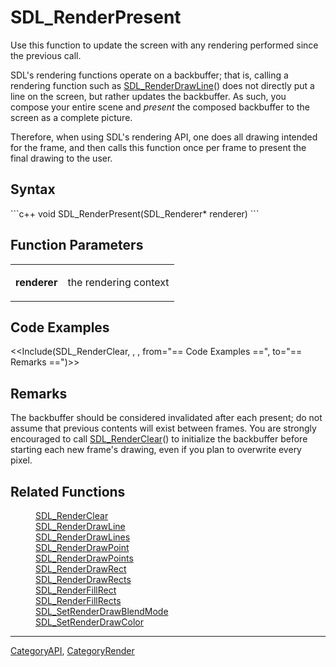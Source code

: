 <!-- pragma section-numbers off -->
<!-- pragma disable-camelcase -->

= SDL_RenderPresent =
Use this function to update the screen with any rendering performed since the previous call.

SDL's rendering functions operate on a backbuffer; that is, calling a rendering function such as [[SDL_RenderDrawLine]]() does not directly put a line on the screen, but rather updates the backbuffer. As such, you compose your entire scene and ''present'' the composed backbuffer to the screen as a complete picture.

Therefore, when using SDL's rendering API, one does all drawing intended for the frame, and then calls this function once per frame to present the final drawing to the user.


== Syntax ==
```c++
void SDL_RenderPresent(SDL_Renderer* renderer)
```

== Function Parameters ==
{|
|'''renderer'''
|the rendering context
|}

== Code Examples ==
<<Include(SDL_RenderClear, , , from="== Code Examples ==", to="== Remarks ==")>>

== Remarks ==
The backbuffer should be considered invalidated after each present; do not assume that previous contents will exist between frames. You are strongly encouraged to call [[SDL_RenderClear]]() to initialize the backbuffer before starting each new frame's drawing, even if you plan to overwrite every pixel.

== Related Functions ==
:[[SDL_RenderClear]] 
:[[SDL_RenderDrawLine]]
:[[SDL_RenderDrawLines]]
:[[SDL_RenderDrawPoint]]
:[[SDL_RenderDrawPoints]]
:[[SDL_RenderDrawRect]]
:[[SDL_RenderDrawRects]]
:[[SDL_RenderFillRect]]
:[[SDL_RenderFillRects]]
:[[SDL_SetRenderDrawBlendMode]]
:[[SDL_SetRenderDrawColor]]

----
[[CategoryAPI]], [[CategoryRender]]
